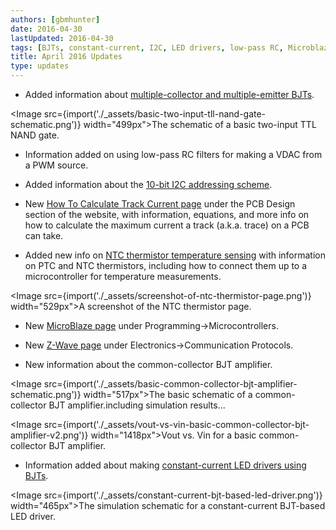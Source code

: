```yaml
---
authors: [gbmhunter]
date: 2016-04-30
lastUpdated: 2016-04-30
tags: [BJTs, constant-current, I2C, LED drivers, low-pass RC, Microblaze, multiple-collector, multiple-emitter, NinjaCalc, NTC, PWM, sensors, temperature, thermistors, track current, VDAC, ' z-wave']
title: April 2016 Updates
type: updates
---
```


* Added information about [multiple-collector and multiple-emitter BJTs](/electronics/components/transistors/bipolar-junction-transistors-bjts#multiple-collector-and-multiple-emitter-bjts).


<Image src={import('./_assets/basic-two-input-tll-nand-gate-schematic.png')} width="499px">The schematic of a basic two-input TTL NAND gate.</Image>

* Information added on using low-pass RC filters for making a VDAC from a PWM source.

* Added information about the [10-bit I2C addressing scheme](/electronics/communication-protocols/i2c-communication-protocol/).

* New [How To Calculate Track Current page](/pcb-design/how-to-calculate-maximum-track-current) under the PCB Design section of the website, with information, equations, and more info on how to calculate the maximum current a track (a.k.a. trace) on a PCB can take.

* Added new info on [NTC thermistor temperature sensing](/electronics/components/sensors/temperature-sensors/) with information on PTC and NTC thermistors, including how to connect them up to a microcontroller for temperature measurements.


<Image src={import('./_assets/screenshot-of-ntc-thermistor-page.png')} width="529px">A screenshot of the NTC thermistor page.</Image>

* New [MicroBlaze page](/programming/microcontrollers/microblaze/) under Programming->Microcontrollers.

* New [Z-Wave page](/electronics/communication-protocols/z-wave) under Electronics->Communication Protocols.

* New information about the common-collector BJT amplifier.


<Image src={import('./_assets/basic-common-collector-bjt-amplifier-schematic.png')} width="517px">The basic schematic of a common-collector BJT amplifier.</Image>including simulation results...


<Image src={import('./_assets/vout-vs-vin-basic-common-collector-bjt-amplifier-v2.png')} width="1418px">Vout vs. Vin for a basic common-collector BJT amplifier.</Image>

* Information added about making [constant-current LED drivers using BJTs](/electronics/components/transistors/bipolar-junction-transistors-bjts#constant-current-sink).

  
<Image src={import('./_assets/constant-current-bjt-based-led-driver.png')} width="465px">The simulation schematic for a constant-current BJT-based LED driver.</Image>
